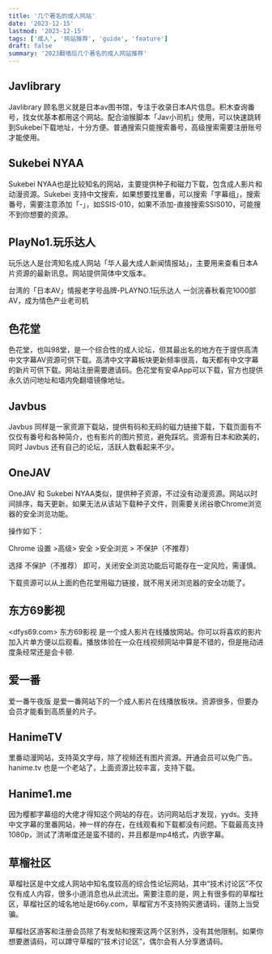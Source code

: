 ```yaml
---
title: '几个著名的成人网站'
date: '2023-12-15'
lastmod: '2023-12-15'
tags: ['成人', '网站推荐', 'guide', 'feature']
draft: false
summary: '2023翻墙后几个著名的成人网站推荐'
---
```


## Javlibrary
Javlibrary 顾名思义就是日本av图书馆，专注于收录日本A片信息。积木查询番号，找女优基本都用这个网站。配合油猴脚本「Jav小司机」使用，可以快速跳转到Sukebei下载地址，十分方便。普通搜索只能搜索番号，高级搜索需要注册账号才能使用。

## Sukebei NYAA
Sukebei NYAA也是比较知名的网站，主要提供种子和磁力下载，包含成人影片和动漫资源。Sukebei 支持中文搜索，如果想要找里番，可以搜索「字幕组」，搜索番号，需要注意添加「-」，如SSIS-010，如果不添加-直接搜索SSIS010，可能搜不到你想要的资源。

## PlayNo1.玩乐达人
玩乐达人是台湾知名成人网站「华人最大成人新闻情报站」，主要用来查看日本A片资源的最新讯息。网站提供简体中文版本。

台湾的「日本AV」情报老字号品牌-PLAYNO.1玩乐达人
一剑浣春秋看完1000部AV，成为情色产业老司机
## 色花堂
色花堂，也叫98堂，是一个综合性的成人论坛，但其最出名的地方在于提供高清中文字幕AV资源可供下载。高清中文字幕板块更新频率很高，每天都有中文字幕的新片可供下载。网站注册需要邀请码。色花堂有安卓App可以下载，官方也提供永久访问地址和墙内免翻墙镜像地址。

## Javbus
Javbus 同样是一家资源下载站，提供有码和无码的磁力链接下载，下载页面有不仅仅有番号和各种简介，也有影片的图片预览，避免踩坑。资源有日本和欧美的，同时 Javbus 还有自己的论坛，活跃人数看起来不少。

## OneJAV
OneJAV 和 Sukebei NYAA类似，提供种子资源，不过没有动漫资源。网站以时间排序，每天更新。如果无法从该站下载种子文件，则需要关闭谷歌Chrome浏览器的安全浏览功能。

操作如下：

Chrome 设置 >高级> 安全 >安全浏览 >  不保护（不推荐）

选择   不保护（不推荐） 即可，关闭安全浏览功能后可能存在一定风险，需谨慎。

下载资源可以从上面的色花堂用磁力链接，就不用关闭浏览器的安全功能了。

## 东方69影视
<dfys69.com>
东方69影视 是一个成人影片在线播放网站。你可以将喜欢的影片加入片单方便以后观看。播放体验在一众在线视频网站中算是不错的，但是拖动进度条经常还是会卡顿.

## 爱一番
爱一番午夜版 是爱一番网站下的一个成人影片在线播放板块。资源很多，但要办会员才能看到高质量的片子。

## HanimeTV
里番动漫网站，支持英文字母，除了视频还有图片资源。开通会员可以免广告。hanime.tv 也是一个老站了，上面资源比较丰富，支持下载。

## Hanime1.me
因为樱都字幕组的大佬才得知这个网站的存在。访问网站后才发现，yyds。支持中文字幕的里番网站，神一样的存在，在线观看和下载都没有问题。下载最高支持1080p，测试了清晰度还是蛮不错的，并且都是mp4格式，内嵌字幕。

## 草榴社区
草榴社区是中文成人网站中知名度较高的综合性论坛网站，其中“技术讨论区”不仅仅有成人内容，很多小道消息也从此流出。需要注意的是，网上有很多假的草榴社区，草榴社区的域名地址是t66y.com，草榴官方不支持购买邀请码，谨防上当受骗。

草榴社区游客和注册会员除了有发帖和搜索这两个区别外，没有其他限制。如果你想要邀请码，可以蹲守草榴的“技术讨论区”，偶尔会有人分享邀请码。
